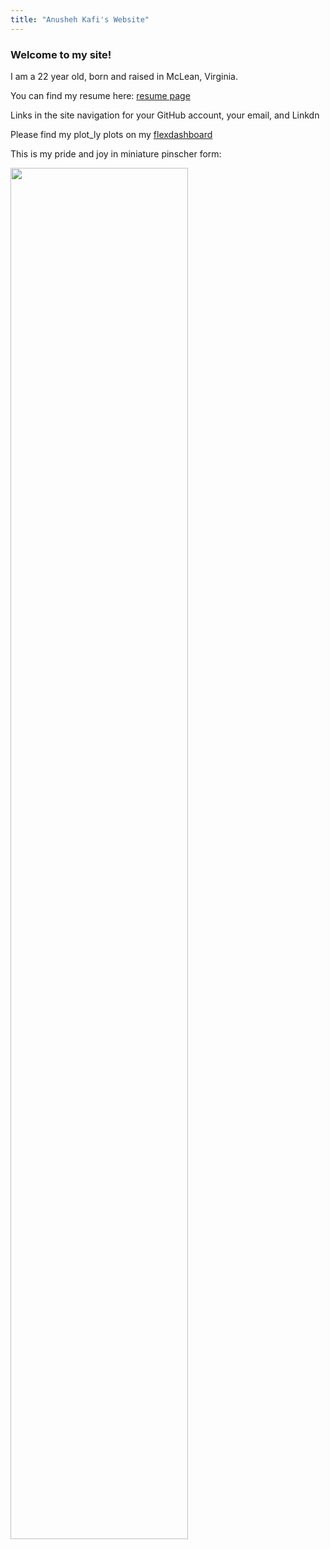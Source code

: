 ```yaml
---
title: "Anusheh Kafi's Website"
---
```


### Welcome to my site!

I am a 22 year old, born and raised in McLean, Virginia. 

You can find my resume here: [resume page](about.html)


Links in the site navigation for your GitHub account, your email, and Linkdn

Please find my plot_ly plots on my [flexdashboard](dashboard.html)


This is my pride and joy in miniature pinscher form: 

<img src="images/tempy.png" style="width:75%">

